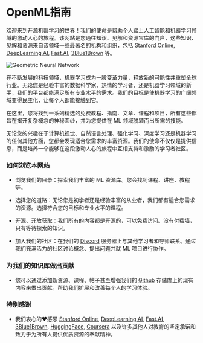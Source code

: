 
# OpenML指南

欢迎来到开源机器学习的世界！我们的使命是帮助个人踏上人工智能和机器学习领域的激动人心的旅程。该网站是您通往知识、见解和资源宝库的门户，这些知识、见解和资源来自该领域一些最著名的机构和组织，包括 [Stanford Online](https://online.stanford.edu/), [DeepLearning.AI](https://www.deeplearning.ai/), [Fast.AI](https://www.fast.ai/), [3Blue1Brown](https://www.youtube.com/@3blue1brown) 等。

![Geometric Neural Network](public/static/img/geometricNeuralNetwork.jpg)

在不断发展的科技领域，机器学习成为一股变革力量，释放新的可能性并重塑全球行业。无论您是经验丰富的数据科学家、热情的学习者，还是机器学习领域的新手，我们的平台都能满足所有专业水平的需求。我们的目标是使机器学习的广阔领域变得民主化，让每个人都能接触到它。

在这里，您将找到一系列精选的免费教程、指南、文章、课程和项目，所有这些都旨在揭开复杂概念的神秘面纱，并为您提供在 ML 领域脱颖而出所需的技能。


无论您的兴趣在于计算机视觉、自然语言处理、强化学习、深度学习还是机器学习的任何其他方面，您都会发现适合您需求的丰富资源。我们的使命不仅仅是提供信息，而是培养一个能够在这段激动人心的旅程中互相支持和激励的学习者社区。

### 如何浏览本网站

- 浏览我们的目录：探索我们丰富的 ML 资源库。您会找到课程、讲座、教程等。

- 选择您的道路：无论您是初学者还是经验丰富的从业者，我们都有适合您需求的资源。选择符合您的目标和专业水平的课程。

- 开源、开放获取：我们所有的内容都是开源的，可以免费访问。没有付费墙，只有等待探索的知识。

- 加入我们的社区：在我们的 [Discord](https://discord.gg/vp4E46d3jB) 服务器上与其他学习者和导师联系。通过我们充满活力的社区讨论概念、提出问题并就 ML 项目进行协作。

### 为我们的知识库做出贡献

- 您可以通过添加新资源、课程、帖子甚至增强我们的 [Github](https://github.com/severus27/OpenMLGuide) 存储库上的现有内容来做出贡献。帮助我们扩展和改善每个人的学习体验。

### 特别感谢

- 我们衷心的❤️感恩 [Stanford Online](https://online.stanford.edu/), [DeepLearning.AI](https://www.deeplearning.ai/), [Fast.AI](https://www.fast.ai/), [3Blue1Brown](https://www.youtube.com/@3blue1brown), [HuggingFace](https://huggingface.co/), [Coursera](http://coursera.org/) 以及许多其他人对教育的坚定承诺和致力于为所有人提供优质资源的奉献精神。